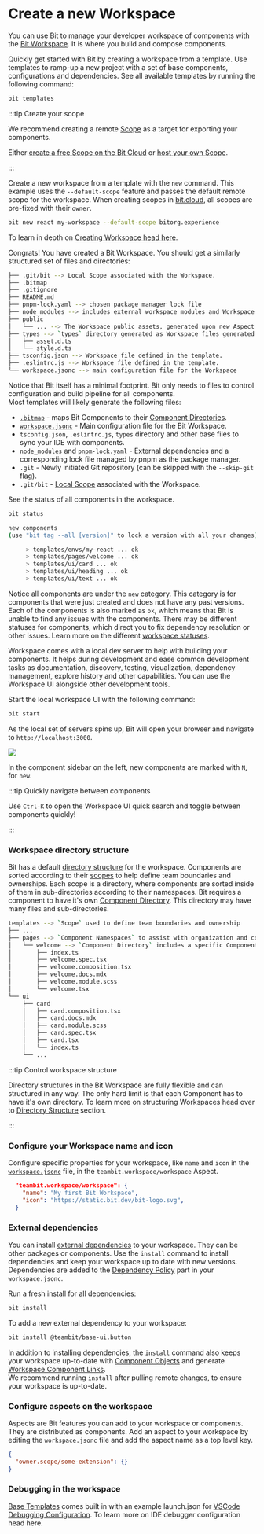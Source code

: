 
# Create a new Workspace

You can use Bit to manage your developer workspace of components with the [Bit Workspace](/workspace/workspace-overview). It is where you build and compose components.

Quickly get started with Bit by creating a workspace from a template. Use templates to ramp-up a new project with a set of base components, configurations and dependencies. See all available templates by running the following command:

```bash
bit templates
```

:::tip Create your scope

We recommend creating a remote [Scope](/scope/scope-overview) as a target for exporting your components.

Either [create a free Scope on the Bit Cloud](https://bit.cloud) or [host your own Scope](/scope/running-a-scope-server).

:::

Create a new workspace from a template with the `new` command. This example uses the `--default-scope` feature and passes the default remote scope for the workspace. When creating scopes in [bit.cloud](https://bit.cloud), all scopes are pre-fixed with their `owner`.

```bash
bit new react my-workspace --default-scope bitorg.experience
```

To learn in depth on [Creating Workspace head here](/workspace/creating-workspaces).

Congrats! You have created a Bit Workspace. You should get a similarly structured set of files and directories:

```bash
├── .git/bit --> Local Scope associated with the Workspace.
├── .bitmap
├── .gitignore
├── README.md
├── pnpm-lock.yaml --> chosen package manager lock file
├── node_modules --> includes external workspace modules and Workspace Component Links.
├── public
│   └── ... --> The Workspace public assets, generated upon new Aspect configuration or the first time.
├── types --> `types` directory generated as Workspace files generated by the template.
│   ├── asset.d.ts
│   └── style.d.ts
├── tsconfig.json --> Workspace file defined in the template.
├── .eslintrc.js --> Workspace file defined in the template.
└── workspace.jsonc --> main configuration file for the Workspace
```

Notice that Bit itself has a minimal footprint. Bit only needs to files to control configuration and build pipeline for all components.  
Most templates will likely generate the following files:

- [`.bitmap`](/workspace/structure/bitmap) - maps Bit Components to their [Component Directories](/workspace/structure/component-directory).
- [`workspace.jsonc`](/workspace/workspace-configuration) - Main configuration file for the Bit Workspace.
- `tsconfig.json`, `.eslintrc.js`, `types` directory and other base files to sync your IDE with components.
- `node_modules` and `pnpm-lock.yaml` - External dependencies and a corresponding lock file managed by pnpm as the package manager.
- `.git` - Newly initiated Git repository (can be skipped with the `--skip-git` flag).
- `.git/bit` - [Local Scope](/scope/scope-overview) associated with the Workspace.

See the status of all components in the workspace.

```bash
bit status
```

```bash
new components
(use "bit tag --all [version]" to lock a version with all your changes)

     > templates/envs/my-react ... ok
     > templates/pages/welcome ... ok
     > templates/ui/card ... ok
     > templates/ui/heading ... ok
     > templates/ui/text ... ok
```

Notice all components are under the `new` category. This category is for components that were just created and does not have any past versions. Each of the components is also marked as `ok`, which means that Bit is unable to find any issues with the components. There may be different statuses for components, which direct you to fix dependency resolution or other issues. Learn more on the different [workspace statuses](/workspace/workspace-status).

Workspace comes with a local dev server <!-- [local dev server](/workspace/workspace-ui) --> to help with building your components. It helps during development and ease common development tasks as documentation, discovery, testing, visualization, dependency management, explore history and other capabilities. You can use the Workspace UI alongside other development tools. <!-- Bit runs a dev server for each type of components, according to their configuration. [readmore](/bundlers/dev-servers) -->

Start the local workspace UI with the following command:

```bash
bit start
```

As the local set of servers spins up, Bit will open your browser and navigate to `http://localhost:3000`.

<Image atl="workspace ui" src={workspaceUi} />

In the component sidebar on the left, new components are marked with `N`, for `new`.

:::tip Quickly navigate between components

Use `Ctrl-K` to open the Workspace UI quick search and toggle between components quickly!

:::

### Workspace directory structure

Bit has a default [directory structure](/workspace/structure/directory-structure) for the workspace. Components are sorted according to their [scopes](/scope/scope-overview) to help define team boundaries and ownerships. Each scope is a directory, where components are sorted inside of them in sub-directories according to their namespaces. <!-- [namespaces](/workspace/namespaces) -->
Bit requires a component to have it's own [Component Directory](/workspace/structure/component-directory). This directory may have many files and sub-directories.

<!-- To learn more on [Repository Architecture head over here](/understanding-bit/repository-architecture/overview). -->

```bash
templates --> `Scope` used to define team boundaries and ownership
├── ...
├── pages --> `Component Namespaces` to assist with organization and configuration of components used
│   └── welcome --> `Component Directory` includes a specific Component implantation.
│       ├── index.ts
│       ├── welcome.spec.tsx
│       ├── welcome.composition.tsx
│       ├── welcome.docs.mdx
│       ├── welcome.module.scss
│       └── welcome.tsx
└── ui
    ├── card
    │   ├── card.composition.tsx
    │   ├── card.docs.mdx
    │   ├── card.module.scss
    │   ├── card.spec.tsx
    │   ├── card.tsx
    │   └── index.ts
    └── ...
```

:::tip Control workspace structure

Directory structures in the Bit Workspace are fully flexible and can structured in any way. The only hard limit is that each Component has to have it's own directory. To learn more on structuring Workspaces head over to [Directory Structure](/workspace/structure/directory-structure) section.

:::

### Configure your Workspace name and icon

Configure specific properties for your workspace, like `name` and `icon` in the [`workspace.jsonc`](/workspace/workspace-configuration) file, in the `teambit.workspace/workspace` Aspect.

```json
  "teambit.workspace/workspace": {
    "name": "My first Bit Workspace",
    "icon": "https://static.bit.dev/bit-logo.svg",
  }
```

### External dependencies

You can install [external dependencies](/dependencies/external-dependencies) to your workspace. They can be other packages or components. Use the `install` command to install dependencies and keep your workspace up to date with new versions.  
Dependencies are added to the [Dependency Policy](/dependencies/dependency-policies) part in your `workspace.jsonc`.

Run a fresh install for all dependencies:

```bash
bit install
```

To add a new external dependency to your workspace:

```bash
bit install @teambit/base-ui.button
```

In addition to installing dependencies, the `install` command also keeps your workspace up-to-date with [Component Objects](/components/structure/component-objects) and generate [Workspace Component Links](/workspace/structure/component-links).  
We recommend running `install` after pulling remote changes, to ensure your workspace is up-to-date.

### Configure aspects on the workspace

Aspects are Bit features you can add to your workspace or components. They are distributed as components. Add an aspect to your workspace by editing the `workspace.jsonc` file and add the aspect name as a top level key.

```json
{
  "owner.scope/some-extension": {}
}
```

### Debugging in the workspace

[Base Templates](/dev-services/generator/generate-workspace) comes built in with an example launch.json for [VSCode Debugging Configuration](https://code.visualstudio.com/docs/editor/debugging). To learn more on IDE debugger configuration head here.

<!--TODO Webstorm to be added here.
 -->
